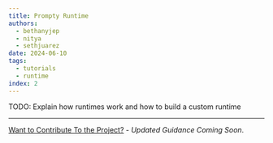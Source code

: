 ```yaml
---
title: Prompty Runtime
authors:
  - bethanyjep
  - nitya
  - sethjuarez
date: 2024-06-10
tags:
  - tutorials
  - runtime
index: 2
---
```


TODO: Explain how runtimes work and how to build a custom runtime

---
[Want to Contribute To the Project?](/docs/contributing/) - _Updated Guidance Coming Soon_.
